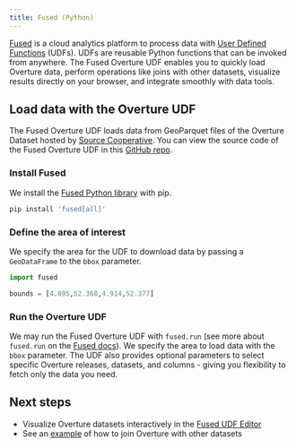```yaml
---
title: Fused (Python)
---
```




[Fused](https://www.fused.io/) is a cloud analytics platform to process data with [User Defined Functions](https://docs.fused.io/core-concepts/write/) (UDFs). UDFs are reusable Python functions that can be invoked from anywhere. The Fused Overture UDF enables you to quickly load Overture data, perform operations like joins with other datasets, visualize results directly on your browser, and integrate smoothly with data tools.

## Load data with the Overture UDF

The Fused Overture UDF loads data from GeoParquet files of the Overture Dataset hosted by [Source Cooperative](https://beta.source.coop/repositories/fused/overture/description/). You can view the source code of the Fused Overture UDF in this [GitHub repo](https://github.com/fusedio/udfs/blob/main/public/Overture_Maps_Example/Overture_Maps_Example.py).


### Install Fused

We install the [Fused Python library](https://pypi.org/project/fused/) with pip. 

```python
pip install 'fused[all]'
```

### Define the area of interest

We specify the area for the UDF to download data by passing a `GeoDataFrame` to the `bbox` parameter.

```python
import fused

bounds = [4.895,52.368,4.914,52.377]
```

### Run the Overture UDF
We may run the Fused Overture UDF with `fused.run` (see more about `fused.run` on the [Fused docs](https://docs.fused.io/core-concepts/run-udfs/)). We specify the area to load data with the `bbox` parameter. The UDF also provides optional parameters to select specific Overture releases, datasets, and columns - giving you flexibility to fetch only the data you need.


<Tabs queryString="fused-run">
    <TabItem value="buildings" label="Buildings">
        <QueryBuilder query={`fused.run('UDF_Overture_Maps_Example', bounds=bounds, overture_type='building') `}></QueryBuilder>
    </TabItem>
    <TabItem value="water" label="Water">
        <QueryBuilder query={`fused.run('UDF_Overture_Maps_Example', bounds=bounds, overture_type='water')`}></QueryBuilder>
    </TabItem>
    <TabItem value="divisions" label="Divisions">
        <QueryBuilder query={`fused.run('UDF_Overture_Maps_Example', bounds=bounds, overture_type='division_boundary')
fused.run('UDF_Overture_Maps_Example', bounds=bounds, overture_type='division')
fused.run('UDF_Overture_Maps_Example', bounds=bounds, overture_type='division_area')`}></QueryBuilder>
    </TabItem>
    <TabItem value="segments-connectors" label="Segments & Connectors">
        <QueryBuilder query={`fused.run('UDF_Overture_Maps_Example', bounds=bounds, overture_type='segment')
fused.run('UDF_Overture_Maps_Example', bounds=bounds, overture_type='connector')`}></QueryBuilder>
    </TabItem>
    <TabItem value="landuse" label="Land Use">
        <QueryBuilder query={`fused.run('UDF_Overture_Maps_Example', bounds=bounds, overture_type='land_use')`}></QueryBuilder>
    </TabItem>
</Tabs>



## Next steps
- Visualize Overture datasets interactively in the [Fused UDF Editor](https://www.fused.io/workbench/catalog/Overture_Maps_Example-64071fb8-2c96-4015-adb9-596c3bac6787)
- See an [example](/examples/fused/) of how to join Overture with other datasets



